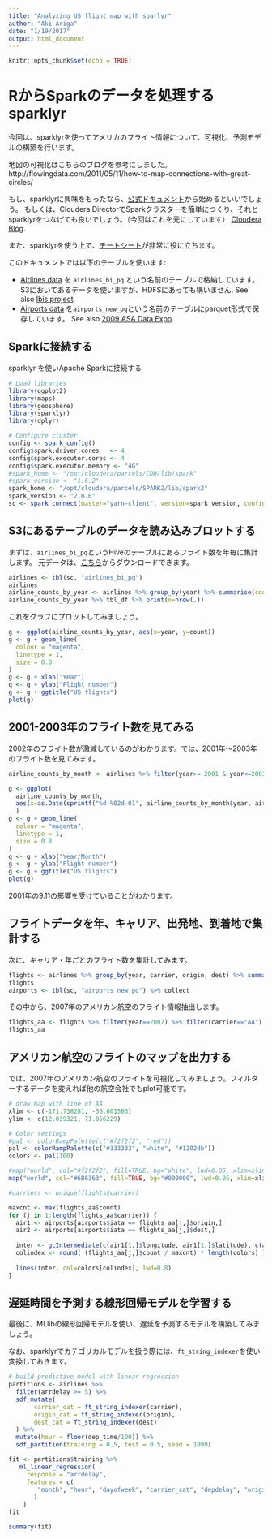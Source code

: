```yaml
---
title: "Analyzing US flight map with sparlyr"
author: "Aki Ariga"
date: "1/19/2017"
output: html_document
---
```


```r
knitr::opts_chunk$set(echo = TRUE)
```

# RからSparkのデータを処理するsparklyr

今回は、sparklyrを使ってアメリカのフライト情報について、可視化、予測モデルの構築を行います。

地図の可視化はこちらのブログを参考にしました。
http://flowingdata.com/2011/05/11/how-to-map-connections-with-great-circles/

もし、sparklyrに興味をもったなら、[公式ドキュメント](http://spark.rstudio.com/)から始めるといいでしょう。
もしくは、Cloudera DirectorでSparkクラスターを簡単につくり、それとsparklyrをつなげても良いでしょう。（今回はこれを元にしています）
[Cloudera Blog](https://blog.cloudera.com/blog/2016/12/automating-your-sparklyr-environment-with-cloudera-director/).

また、sparklyrを使う上で、[チートシート](http://spark.rstudio.com/images/sparklyr-cheatsheet.pdf)が非常に役に立ちます。

このドキュメントでは以下のテーブルを使います:

- [Airlines data](https://ibis-resources.s3.amazonaws.com/data/airlines/airlines_parquet.tar.gz) を `airlines_bi_pq` という名前のテーブルで格納しています。S3においてあるデータを使いますが、HDFSにあっても構いません. See also [Ibis project](http://www.ibis-project.org/pages/data.html#airlines).
- [Airports data](http://stat-computing.org/dataexpo/2009/airports.csv) を`airports_new_pq`という名前のテーブルにparquet形式で保存しています。 See also [2009 ASA Data Expo](http://stat-computing.org/dataexpo/2009/supplemental-data.html).

## Sparkに接続する

sparklyr を使いApache Sparkに接続する

```r
# Load libraries
library(ggplot2)
library(maps)
library(geosphere)
library(sparklyr)
library(dplyr)

# Configure cluster
config <- spark_config()
config$spark.driver.cores   <- 4
config$spark.executor.cores <- 4
config$spark.executor.memory <- "4G"
#spark_home <- "/opt/cloudera/parcels/CDH/lib/spark"
#spark_version <- "1.6.2"
spark_home <- "/opt/cloudera/parcels/SPARK2/lib/spark2"
spark_version <- "2.0.0"
sc <- spark_connect(master="yarn-client", version=spark_version, config=config, spark_home=spark_home)
```

## S3にあるテーブルのデータを読み込みプロットする

まずは、`airlines_bi_pq`というHiveのテーブルにあるフライト数を年毎に集計します。
元データは、[こちら](https://ibis-resources.s3.amazonaws.com/data/airlines/airlines_parquet.tar.gz)からダウンロードできます。

```r
airlines <- tbl(sc, "airlines_bi_pq")
airlines
airline_counts_by_year <- airlines %>% group_by(year) %>% summarise(count=n()) %>% collect
airline_counts_by_year %>% tbl_df %>% print(n=nrow(.))
```

これをグラフにプロットしてみましょう。

```r
g <- ggplot(airline_counts_by_year, aes(x=year, y=count))
g <- g + geom_line(
  colour = "magenta",
  linetype = 1,
  size = 0.8
)
g <- g + xlab("Year")
g <- g + ylab("Flight number")
g <- g + ggtitle("US flights")
plot(g)
```

## 2001-2003年のフライト数を見てみる
2002年のフライト数が激減しているのがわかります。では、2001年〜2003年のフライト数を見てみます。


```r
airline_counts_by_month <- airlines %>% filter(year>= 2001 & year<=2003) %>% group_by(year, month) %>% summarise(count=n()) %>% collect

g <- ggplot(
  airline_counts_by_month, 
  aes(x=as.Date(sprintf("%d-%02d-01", airline_counts_by_month$year, airline_counts_by_month$month)), y=count)
  )
g <- g + geom_line(
  colour = "magenta",
  linetype = 1,
  size = 0.8
)
g <- g + xlab("Year/Month")
g <- g + ylab("Flight number")
g <- g + ggtitle("US flights")
plot(g)
```

2001年の9.11の影響を受けていることがわかります。

## フライトデータを年、キャリア、出発地、到着地で集計する

次に、キャリア・年ごとのフライト数を集計してみます。

```r
flights <- airlines %>% group_by(year, carrier, origin, dest) %>% summarise(count=n()) %>% collect
flights
airports <- tbl(sc, "airports_new_pq") %>% collect
```

その中から、2007年のアメリカン航空のフライト情報抽出します。

```r
flights_aa <- flights %>% filter(year==2007) %>% filter(carrier=="AA") %>% arrange(count)
flights_aa
```

## アメリカン航空のフライトのマップを出力する

では、2007年のアメリカン航空のフライトを可視化してみましょう。フィルターするデータを変えれば他の航空会社でもplot可能です。

```r
# draw map with line of AA
xlim <- c(-171.738281, -56.601563)
ylim <- c(12.039321, 71.856229)

# Color settings
#pal <- colorRampPalette(c("#f2f2f2", "red"))
pal <- colorRampPalette(c("#333333", "white", "#1292db"))
colors <- pal(100)

#map("world", col="#f2f2f2", fill=TRUE, bg="white", lwd=0.05, xlim=xlim, ylim=ylim)
map("world", col="#6B6363", fill=TRUE, bg="#000000", lwd=0.05, xlim=xlim, ylim=ylim)

#carriers <- unique(flights$carrier)

maxcnt <- max(flights_aa$count)
for (j in 1:length(flights_aa$carrier)) {
  air1 <- airports[airports$iata == flights_aa[j,]$origin,]
  air2 <- airports[airports$iata == flights_aa[j,]$dest,]
  
  inter <- gcIntermediate(c(air1[1,]$longitude, air1[1,]$latitude), c(air2[1,]$longitude, air2[1,]$latitude), n=100, addStartEnd=TRUE)
  colindex <- round( (flights_aa[j,]$count / maxcnt) * length(colors) )
  
  lines(inter, col=colors[colindex], lwd=0.8)
}
```

## 遅延時間を予測する線形回帰モデルを学習する

最後に、MLlibの線形回帰モデルを使い、遅延を予測するモデルを構築してみましょう。

なお、sparklyrでカテゴリカルモデルを扱う際には、`ft_string_indexer`を使い変換しておきます。

```r
# build predictive model with linear regression
partitions <- airlines %>%
  filter(arrdelay >= 5) %>%
  sdf_mutate(
       carrier_cat = ft_string_indexer(carrier),
       origin_cat = ft_string_indexer(origin),
       dest_cat = ft_string_indexer(dest)
  ) %>%
  mutate(hour = floor(dep_time/100)) %>%
  sdf_partition(training = 0.5, test = 0.5, seed = 1099)
```

```r
fit <- partitions$training %>%
   ml_linear_regression(
     response = "arrdelay",
     features = c(
        "month", "hour", "dayofweek", "carrier_cat", "depdelay", "origin_cat", "dest_cat", "distance"
       )
    )
fit

summary(fit)
```